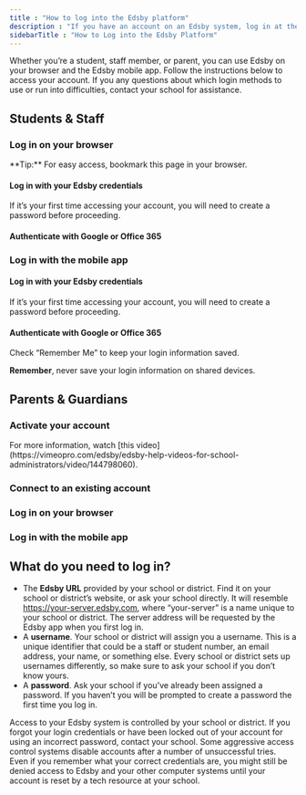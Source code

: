 ```yaml
---
title : "How to log into the Edsby platform"
description : "If you have an account on an Edsby system, log in at the Edsby URL provided by your school or district. You might find it on your school or district’s website, or may have to ask your school directly. It will resemble https://your-server.edsby.com, where “your-server” is a name unique to your school or district."
sidebarTitle : "How to Log into the Edsby Platform"
---
```


Whether you’re a student, staff member, or parent, you can use Edsby on your browser and the Edsby mobile app. Follow the instructions below to access your account. If you any questions about which login methods to use or run into difficulties, contact your school for assistance.

## Students & Staff

### Log in on your browser
<Steps>
<Step title="Follow the Edsby URL provided by your school or district (for example: your-server.edsby.com)."/>
</Steps>

<Tip>
**Tip:** For easy access, bookmark this page in your browser.
</Tip>

#### Log in with your Edsby credentials
<Steps>
<Step title="Enter the username assigned to you by your school or district."/>
<Step title="Enter your password."/>
</Steps>

If it’s your first time accessing your account, you will need to create a password before proceeding.

#### Authenticate with Google or Office 365
<Steps>
<Step title="Some schools and districts choose to have users log in to Edsby with their Google or Microsoft accounts. If your Edsby system offers it, select the Google, or Office365 login option. Select an alternative login option (Google, Office365, etc.). You will be redirected to their login page."/>
<Step title="Enter your credentials."/>
</Steps>

### Log in with the mobile app
<Steps>
<Step title="Download the Edsby mobile app."/>
<Step title="Tap “Get Started” and enter your school or district’s server address. This is the first part of your Edsby URL (for example: your-server.edsby.com)."/>
</Steps>

#### Log in with your Edsby credentials
<Steps>
<Step title="Enter the username assigned to you by your school or district."/>
<Step title="Enter your password."/>
</Steps>

If it’s your first time accessing your account, you will need to create a password before proceeding.

#### Authenticate with Google or Office 365
<Steps>
<Step title="If your schools or district requires you to log in to Edsby with your Google or Microsoft account, select the Google, or Office365 login option. You will be redirected to their login page."/>
<Step title="Enter your credentials."/>
</Steps>

<Tip>
Check “Remember Me” to keep your login information saved.

**Remember**, never save your login information on shared devices.
</Tip>

## Parents & Guardians

### Activate your account
<Steps>
<Step title="Open the email with your invitation to Edsby."/>
<Step title="Click the “Activate or Connect your Edsby Account” button. This will bring you to the registration form."/>
<Step title="Create a new account by clicking “Activate my account”."/>
<Step title="Fill in your information."/>
<Step title="Click “Activate my account”."/>
</Steps>

<Tip>
For more information, watch [this video](https://vimeopro.com/edsby/edsby-help-videos-for-school-administrators/video/144798060).
</Tip>


### Connect to an existing account
<Steps>
<Step title="Open the email with your invitation to Edsby."/>
<Step title="Click the “Activate or Connect your Edsby Account” button. This will bring you to the registration form."/>
<Step title="Click “Connect to an existing account”."/>
<Step title="Fill in your information."/>
<Step title="Click “Connect to my account”."/>
</Steps>

### Log in on your browser
<Steps>
<Step title="Follow the Edsby URL provided by your school or district (for example: your-server.edsby.com)."/>
<Step title="Enter the username assigned to you by your school or district."/>
<Step title="Enter your password."/>
</Steps>

### Log in with the mobile app
<Steps>
<Step title="Download the Edsby mobile app."/>
<Step title="Tap “Get Started” and enter your school or district’s server address. This is the first part of your Edsby URL (for example: your-server.edsby.com)."/>
<Step title="Enter the username assigned to you by your school or district."/>
<Step title="Enter your password."/>
</Steps>

## What do you need to log in?

- The **Edsby URL** provided by your school or district. Find it on your school or district’s website, or ask your school directly. It will resemble https://your-server.edsby.com, where “your-server” is a name unique to your school or district. The server address will be requested by the Edsby app when you first log in.
- A **username**. Your school or district will assign you a username. This is a unique identifier that could be a staff or student number, an email address, your name, or something else. Every school or district sets up usernames differently, so make sure to ask your school if you don’t know yours.
- A **password**. Ask your school if you’ve already been assigned a password. If you haven’t you will be prompted to create a password the first time you log in.

Access to your Edsby system is controlled by your school or district. If you forgot your login credentials or have been locked out of your account for using an incorrect password, contact your school. Some aggressive access control systems disable accounts after a number of unsuccessful tries. Even if you remember what your correct credentials are, you might still be denied access to Edsby and your other computer systems until your account is reset by a tech resource at your school.


